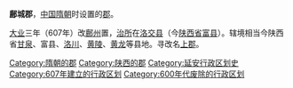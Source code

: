 '''鄜城郡'''，[[中国|中国]][[隋朝|隋朝]]时设置的[[郡|郡]]。

[[大业_(年号)|大业]]三年（607年）改[[鄜州|鄜州]]置，[[治所|治所]]在[[洛交县|洛交县]]（今[[陕西省|陕西省]][[富县|富县]]）。辖境相当今陕西省[[甘泉县|甘泉]]、富县、[[洛川县|洛川]]、[[黄陵县|黄陵]]、[[黄龙县|黄龙]]等县地。寻改名[[上郡|上郡]]。 

{{隋朝行政区划小作品}}
{{DEFAULTSORT:F}}
[[Category:隋朝的郡|Category:隋朝的郡]]
[[Category:陕西的郡|Category:陕西的郡]] 
[[Category:延安行政区划史|Category:延安行政区划史]]
[[Category:607年建立的行政区划|Category:607年建立的行政区划]]
[[Category:600年代废除的行政区划|Category:600年代废除的行政区划]]